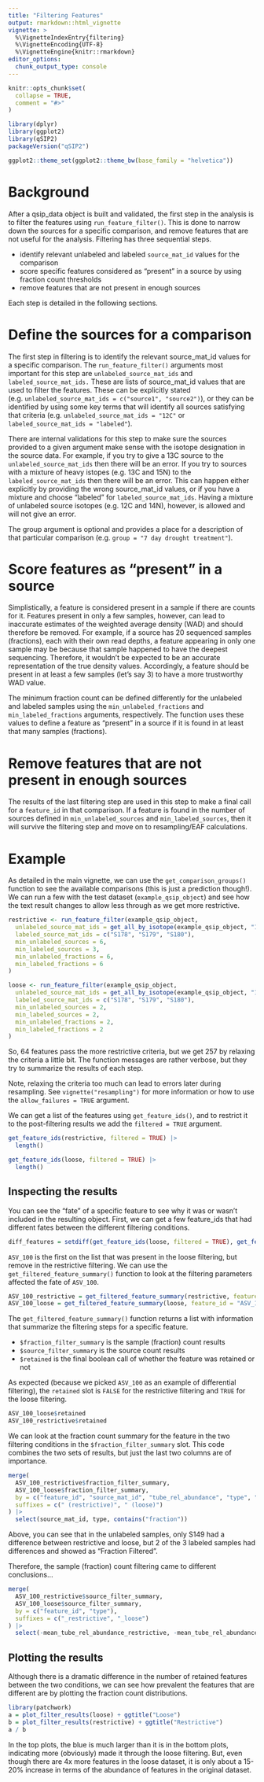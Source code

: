 ```yaml
---
title: "Filtering Features"
output: rmarkdown::html_vignette
vignette: >
  %\VignetteIndexEntry{filtering}
  %\VignetteEncoding{UTF-8}
  %\VignetteEngine{knitr::rmarkdown}
editor_options: 
  chunk_output_type: console
---
```


```r
knitr::opts_chunk$set(
  collapse = TRUE,
  comment = "#>"
)
```

```r
library(dplyr)
library(ggplot2)
library(qSIP2)
packageVersion("qSIP2")
```

```r
ggplot2::theme_set(ggplot2::theme_bw(base_family = "helvetica"))
```

# Background

After a qsip_data object is built and validated, the first step in the analysis is to filter the features using `run_feature_filter()`. This is done to narrow down the sources for a specific comparison, and remove features that are not useful for the analysis. Filtering has three sequential steps.

- identify relevant unlabeled and labeled `source_mat_id` values for the comparison
- score specific features considered as “present” in a source by using fraction count thresholds
- remove features that are not present in enough sources

Each step is detailed in the following sections.

# Define the sources for a comparison

The first step in filtering is to identify the relevant source_mat_id values for a specific comparison. The `run_feature_filter()` arguments most important for this step are `unlabeled_source_mat_ids` and `labeled_source_mat_ids.` These are lists of source_mat_id values that are used to filter the features. These can be explicitly stated (e.g. `unlabeled_source_mat_ids = c("source1", "source2")`), or they can be identified by using some key terms that will identify all sources satisfying that criteria (e.g. `unlabeled_source_mat_ids = "12C"` or `labeled_source_mat_ids = "labeled"`).

There are internal validations for this step to make sure the sources provided to a given argument make sense with the isotope designation in the source data. For example, if you try to give a 13C source to the `unlabeled_source_mat_ids` then there will be an error. If you try to sources with a mixture of heavy istopes (e.g. 13C and 15N) to the `labeled_source_mat_ids` then there will be an error. This can happen either explicitly by providing the wrong source_mat_id values, or if you have a mixture and choose "labeled" for `labeled_source_mat_ids`. Having a mixture of unlabeled source isotopes (e.g. 12C and 14N), however, is allowed and will not give an error.

The group argument is optional and provides a place for a description of that particular comparison (e.g. `group = "7 day drought treatment"`).

# Score features as "present" in a source

Simplistically, a feature is considered present in a sample if there are counts for it. Features present in only a few samples, however, can lead to inaccurate estimates of the weighted average density (WAD) and should therefore be removed. For example, if a source has 20 sequenced samples (fractions), each with their own read depths, a feature appearing in only one sample may be because that sample happened to have the deepest sequencing. Therefore, it wouldn't be expected to be an accurate representation of the true density values. Accordingly, a feature should be present in at least a few samples (let's say 3) to have a more trustworthy WAD value. 

The minimum fraction count can be defined differently for the unlabeled and labeled samples using the `min_unlabeled_fractions` and `min_labeled_fractions` arguments, respectively. The function uses these values to define a feature as "present" in a source if it is found in at least that many samples (fractions).

# Remove features that are not present in enough sources

The results of the last filtering step are used in this step to make a final call for a `feature_id` in that comparison. If a feature is found in the number of sources defined in `min_unlabeled_sources` and `min_labeled_sources`, then it will survive the filtering step and move on to resampling/EAF calculations. 

# Example

As detailed in the main vignette, we can use the `get_comparison_groups()` function to see the available comparisons (this is just a prediction though!). We can run a few with the test dataset (`example_qsip_object`) and see how the text result changes to allow less through as we get more restrictive. 

```r
restrictive <- run_feature_filter(example_qsip_object,
  unlabeled_source_mat_ids = get_all_by_isotope(example_qsip_object, "12C"),
  labeled_source_mat_ids = c("S178", "S179", "S180"),
  min_unlabeled_sources = 6,
  min_labeled_sources = 3,
  min_unlabeled_fractions = 6,
  min_labeled_fractions = 6
)

loose <- run_feature_filter(example_qsip_object,
  unlabeled_source_mat_ids = get_all_by_isotope(example_qsip_object, "12C"),
  labeled_source_mat_ids = c("S178", "S179", "S180"),
  min_unlabeled_sources = 2,
  min_labeled_sources = 2,
  min_unlabeled_fractions = 2,
  min_labeled_fractions = 2
)
```

So, 64 features pass the more restrictive criteria, but we get 257 by relaxing the criteria a little bit. The function messages are rather verbose, but they try to summarize the results of each step. 

::: {.alert .alert-primary}
Note, relaxing the criteria too much can lead to errors later during resampling. See `vignette("resampling")` for more information or how to use the `allow_failures = TRUE` argument.
:::

We can get a list of the features using `get_feature_ids()`, and to restrict it to the post-filtering results we add the `filtered = TRUE` argument. 

```r
get_feature_ids(restrictive, filtered = TRUE) |> 
  length()

get_feature_ids(loose, filtered = TRUE) |> 
  length()
```

## Inspecting the results

You can see the "fate" of a specific feature to see why it was or wasn't included in the resulting object. First, we can get a few feature_ids that had different fates between the different filtering conditions. 

```r
diff_features = setdiff(get_feature_ids(loose, filtered = TRUE), get_feature_ids(restrictive, filtered = TRUE))
```

`ASV_100` is the first on the list that was present in the loose filtering, but remove in the restrictive filtering. We can use the `get_filtered_feature_summary()` function to look at the filtering parameters affected the fate of `ASV_100`. 

```r
ASV_100_restrictive = get_filtered_feature_summary(restrictive, feature_id = "ASV_100")
ASV_100_loose = get_filtered_feature_summary(loose, feature_id = "ASV_100")
```

The `get_filtered_feature_summary()` function returns a list with information that summarize the filtering steps for a specific feature. 

- `$fraction_filter_summary` is the sample (fraction) count results
- `$source_filter_summary` is the source count results
- `$retained` is the final boolean call of whether the feature was retained or not

As expected (because we picked `ASV_100` as an example of differential filtering), the `retained` slot is `FALSE` for the restrictive filtering and `TRUE` for the loose filtering.

```r
ASV_100_loose$retained
ASV_100_restrictive$retained
```

We can look at the fraction count summary for the feature in the two filtering conditions in the `$fraction_filter_summary` slot. This code combines the two sets of results, but just the last two columns are of importance.

```r
merge(
  ASV_100_restrictive$fraction_filter_summary,
  ASV_100_loose$fraction_filter_summary,
  by = c("feature_id", "source_mat_id", "tube_rel_abundance", "type", "n_fractions"),
  suffixes = c(" (restrictive)", " (loose)")
) |>
  select(source_mat_id, type, contains("fraction"))
```

Above, you can see that in the unlabeled samples, only S149 had a difference between restrictive and loose, but 2 of the 3 labeled samples had differences and showed as "Fraction Filtered".

Therefore, the sample (fraction) count filtering came to different conclusions...

```r
merge(
  ASV_100_restrictive$source_filter_summary,
  ASV_100_loose$source_filter_summary,
  by = c("feature_id", "type"),
  suffixes = c("_restrictive", "_loose")
) |>
  select(-mean_tube_rel_abundance_restrictive, -mean_tube_rel_abundance_loose)
```

## Plotting the results

Although there is a dramatic difference in the number of retained features between the two conditions, we can see how prevalent the features that are different are by plotting the fraction count distributions. 

```r
library(patchwork)
a = plot_filter_results(loose) + ggtitle("Loose")
b = plot_filter_results(restrictive) + ggtitle("Restrictive")
a / b
```

In the top plots, the blue is much larger than it is in the bottom plots, indicating more (obviously) made it through the loose filtering. But, even though there are 4x more features in the loose dataset, it is only about a 15-20% increase in terms of the abundance of features in the original dataset.  
